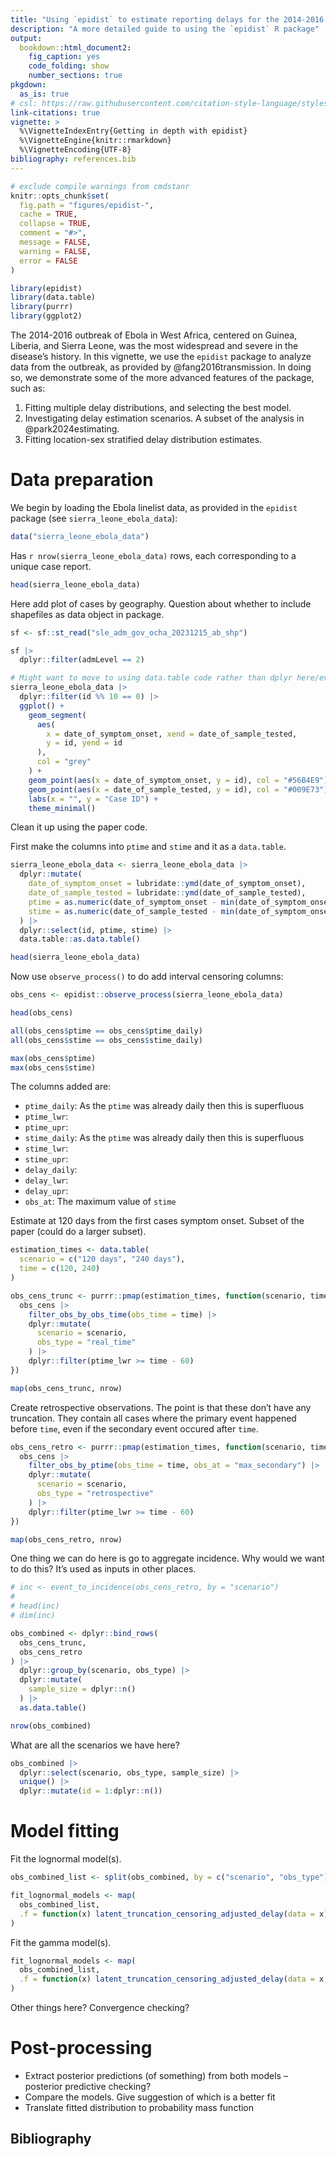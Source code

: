 ```yaml
---
title: "Using `epidist` to estimate reporting delays for the 2014-2016 Ebola outbreak in Sierra Leone"
description: "A more detailed guide to using the `epidist` R package"
output: 
  bookdown::html_document2:
    fig_caption: yes
    code_folding: show
    number_sections: true
pkgdown:
  as_is: true
# csl: https://raw.githubusercontent.com/citation-style-language/styles/master/apa-numeric-superscript-brackets.csl
link-citations: true
vignette: >
  %\VignetteIndexEntry{Getting in depth with epidist}
  %\VignetteEngine{knitr::rmarkdown}
  %\VignetteEncoding{UTF-8}
bibliography: references.bib
---
```


```r
# exclude compile warnings from cmdstanr
knitr::opts_chunk$set(
  fig.path = "figures/epidist-",
  cache = TRUE,
  collapse = TRUE,
  comment = "#>",
  message = FALSE,
  warning = FALSE,
  error = FALSE
)
```

```r
library(epidist)
library(data.table)
library(purrr)
library(ggplot2)
```

The 2014-2016 outbreak of Ebola in West Africa, centered on Guinea, Liberia, and Sierra Leone, was the most widespread and severe in the disease's history.
In this vignette, we use the `epidist` package to analyze data from the outbreak, as provided by @fang2016transmission.
In doing so, we demonstrate some of the more advanced features of the package, such as:

1. Fitting multiple delay distributions, and selecting the best model.
2. Investigating delay estimation scenarios. A subset of the analysis in @park2024estimating.
3. Fitting location-sex stratified delay distribution estimates.

# Data preparation

We begin by loading the Ebola linelist data, as provided in the `epidist` package (see `sierra_leone_ebola_data`):

```r
data("sierra_leone_ebola_data")
```

Has `r nrow(sierra_leone_ebola_data)` rows, each corresponding to a unique case report.

```r
head(sierra_leone_ebola_data)
```

Here add plot of cases by geography.
Question about whether to include shapefiles as data object in package.

```r
sf <- sf::st_read("sle_adm_gov_ocha_20231215_ab_shp")

sf |>
  dplyr::filter(admLevel == 2)
```

```r
# Might want to move to using data.table code rather than dplyr here/everywhere
sierra_leone_ebola_data |>
  dplyr::filter(id %% 10 == 0) |>
  ggplot() +
    geom_segment(
      aes(
        x = date_of_symptom_onset, xend = date_of_sample_tested,
        y = id, yend = id
      ),
      col = "grey"
    ) +
    geom_point(aes(x = date_of_symptom_onset, y = id), col = "#56B4E9") +
    geom_point(aes(x = date_of_sample_tested, y = id), col = "#009E73") +
    labs(x = "", y = "Case ID") +
    theme_minimal()
```

Clean it up using the paper code.
<!-- https://github.com/parksw3/epidist-paper/blob/d34a461c4d7526438d509eec99025abda30687c7/_targets.Rmd#L422 -->

First make the columns into `ptime` and `stime` and it as a `data.table`.

```r
sierra_leone_ebola_data <- sierra_leone_ebola_data |>
  dplyr::mutate(
    date_of_symptom_onset = lubridate::ymd(date_of_symptom_onset),
    date_of_sample_tested = lubridate::ymd(date_of_sample_tested),
    ptime = as.numeric(date_of_symptom_onset - min(date_of_symptom_onset)),
    stime = as.numeric(date_of_sample_tested - min(date_of_symptom_onset))
  ) |>
  dplyr::select(id, ptime, stime) |>
  data.table::as.data.table()

head(sierra_leone_ebola_data)
```

Now use `observe_process()` to do add interval censoring columns:

```r
obs_cens <- epidist::observe_process(sierra_leone_ebola_data)

head(obs_cens)

all(obs_cens$ptime == obs_cens$ptime_daily)
all(obs_cens$stime == obs_cens$stime_daily)

max(obs_cens$ptime)
max(obs_cens$stime)
```

The columns added are:

* `ptime_daily`: As the `ptime` was already daily then this is superfluous
* `ptime_lwr`:
* `ptime_upr`:
* `stime_daily`: As the `ptime` was already daily then this is superfluous
* `stime_lwr`:
* `stime_upr`:
* `delay_daily`:
* `delay_lwr`:
* `delay_upr`:
* `obs_at`: The maximum value of `stime`

Estimate at 120 days from the first cases symptom onset.
Subset of the paper (could do a larger subset).

```r
estimation_times <- data.table(
  scenario = c("120 days", "240 days"),
  time = c(120, 240)
)

obs_cens_trunc <- purrr::pmap(estimation_times, function(scenario, time) {
  obs_cens |>
    filter_obs_by_obs_time(obs_time = time) |>
    dplyr::mutate(
      scenario = scenario,
      obs_type = "real_time"
    ) |>
    dplyr::filter(ptime_lwr >= time - 60)
})

map(obs_cens_trunc, nrow)
```

Create retrospective observations.
The point is that these don't have any truncation.
They contain all cases where the primary event happened before `time`, even if the secondary event occured after `time`.

```r
obs_cens_retro <- purrr::pmap(estimation_times, function(scenario, time) {
  obs_cens |>
    filter_obs_by_ptime(obs_time = time, obs_at = "max_secondary") |>
    dplyr::mutate(
      scenario = scenario,
      obs_type = "retrospective"
    ) |>
    dplyr::filter(ptime_lwr >= time - 60)
})

map(obs_cens_retro, nrow)
```

One thing we can do here is go to aggregate incidence.
Why would we want to do this?
It's used as inputs in other places.

```r
# inc <- event_to_incidence(obs_cens_retro, by = "scenario")
# 
# head(inc)
# dim(inc)
```

```r
obs_combined <- dplyr::bind_rows(
  obs_cens_trunc,
  obs_cens_retro
) |>
  dplyr::group_by(scenario, obs_type) |>
  dplyr::mutate(
    sample_size = dplyr::n()
  ) |>
  as.data.table()

nrow(obs_combined)
```

What are all the scenarios we have here?

```r
obs_combined |>
  dplyr::select(scenario, obs_type, sample_size) |>
  unique() |>
  dplyr::mutate(id = 1:dplyr::n())
```

# Model fitting

Fit the lognormal model(s).

```r
obs_combined_list <- split(obs_combined, by = c("scenario", "obs_type"))

fit_lognormal_models <- map(
  obs_combined_list,
  .f = function(x) latent_truncation_censoring_adjusted_delay(data = x)
)
```

Fit the gamma model(s).

```r
fit_lognormal_models <- map(
  obs_combined_list,
  .f = function(x) latent_truncation_censoring_adjusted_delay(data = x, delay_prior = "gamma")
)
```

Other things here?
Convergence checking?

# Post-processing

* Extract posterior predictions (of something) from both models -- posterior predictive checking?
* Compare the models. Give suggestion of which is a better fit
* Translate fitted distribution to probability mass function

## Bibliography {-}